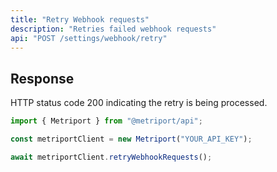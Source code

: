 ```yaml
---
title: "Retry Webhook requests"
description: "Retries failed webhook requests"
api: "POST /settings/webhook/retry"
---
```


## Response

HTTP status code 200 indicating the retry is being processed.

<ResponseExample>

```javascript Metriport SDK
import { Metriport } from "@metriport/api";

const metriportClient = new Metriport("YOUR_API_KEY");

await metriportClient.retryWebhookRequests();
```

</ResponseExample>
